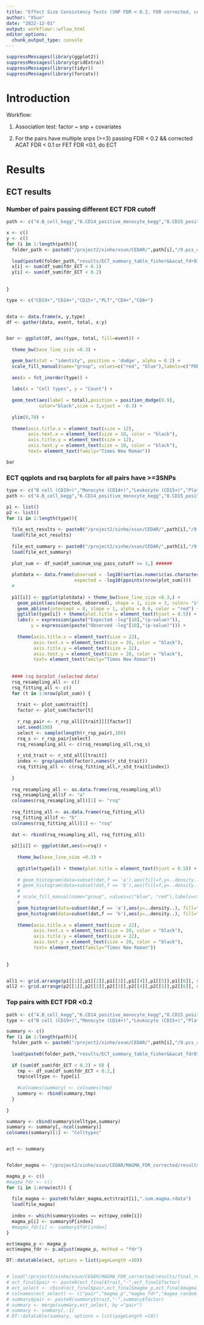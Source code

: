 ```yaml
---
title: "Effect Size Consistency Tests (SNP FDR < 0.2, FDR corrected, corrected ACAT FDR < 0.1 or FET FDR <0.1)"
author: "XSun"
date: "2022-12-01"
output: workflowr::wflow_html
editor_options:
  chunk_output_type: console
---
```


```r
suppressMessages(library(ggplot2))
suppressMessages(library(gridExtra))
suppressMessages(library(tidyr))
suppressMessages(library(forcats))
```

# Introduction

Workflow:

1. Association test: factor ~ snp + covariates 

2. For the pairs have multiple snps (>=3) passing FDR < 0.2 && corrected ACAT FDR < 0.1 or FET FDR <0.1, do ECT

# Results

## ECT results

### Number of pairs passing different ECT FDR cutoff 

```r

path <- c("4.B_cell_kegg","6.CD14_positive_monocyte_kegg","8.CD15_positive_leukocyte_kegg","16.platelet_kegg","10.T_cell_kegg","14.thymocyte_kegg")

x <- c()
y <- c()
for (i in 1:length(path)){
  folder_path <- paste0("/project2/xinhe/xsun/CEDAR/",path[i],"/9.pcs_40genes_rerun/2.ECT/")
  
  load(paste0(folder_path,"results/ECT_summary_table_fisher&&acat_fdr01.rdata"))
  x[i] <- sum(df_sum$fdr_ECT < 0.1)
  y[i] <- sum(df_sum$fdr_ECT < 0.2) 
  
  
}

type <- c("CD19+","CD14+","CD15+","PLT","CD4+","CD8+")


data <- data.frame(x, y,type)
df <- gather(data, event, total, x:y)


bar <- ggplot(df, aes(type, total, fill=event)) +
  
  theme_bw(base_line_size =0.3) +

  geom_bar(stat = "identity", position = 'dodge', alpha = 0.2) +
  scale_fill_manual(name="group", values=c("red", "blue"),labels=c("FDR < 0.1","FDR < 0.2")) +
  
  aes(x = fct_inorder(type)) + 
  
  labs(x = "Cell types", y = "Count") +
  
  geom_text(aes(label = total),position = position_dodge(0.9),
            color="black",size = 3,vjust = -0.3) +
  
  ylim(0,70) +
  
  theme(axis.title.x = element_text(size = 12),
        axis.text.x = element_text(size = 10, color = "black"),
        axis.title.y = element_text(size = 12),
        axis.text.y = element_text(size = 10, color = "black"),
        text= element_text(family="Times New Roman"))

bar

```


### ECT qqplots and rsq barplots for all pairs have >=3SNPs

```r


type <- c("B cell (CD19+)","Monocyte (CD14+)","Leukocyte (CD15+)","Platelet","T cell (CD4+)","T cell (CD8+)")
path <- c("4.B_cell_kegg","6.CD14_positive_monocyte_kegg","8.CD15_positive_leukocyte_kegg","16.platelet_kegg","10.T_cell_kegg","14.thymocyte_kegg")

p1 <- list()
p2 <- list()
for (i in 1:length(type)){ 
  
  file_ect_results <- paste0("/project2/xinhe/xsun/CEDAR/",path[i],"/9.pcs_40genes_rerun/2.ECT/results/ECT_results.rdata")
  load(file_ect_results)
  
  file_ect_summary <- paste0("/project2/xinhe/xsun/CEDAR/",path[i],"/9.pcs_40genes_rerun/2.ECT/results/ECT_summary_table_fisher&&acat_fdr01.rdata")
  load(file_ect_summary)
  
  plot_sum <- df_sum[df_sum$num_snp_pass_cutoff >= 3,] ######
  
  plotdata <- data.frame(observed = -log10(sort(as.numeric(as.character(plot_sum$pval_ECT)))),
                         expected = -log10(ppoints(nrow(plot_sum))))
  #  
  
  p1[[i]] <- ggplot(plotdata) + theme_bw(base_line_size =0.3,) +
    geom_point(aes(expected, observed), shape = 1, size = 3, color= "steelblue") +
    geom_abline(intercept = 0, slope = 1, alpha = 0.6, color = "red") +
    ggtitle(type[i]) + theme(plot.title = element_text(hjust = 0.5)) +
    labs(x = expression(paste("Expected -log"[10],"(p-value)")),
         y = expression(paste("Observed -log"[10],"(p-value)"))) +
    
    theme(axis.title.x = element_text(size = 22),
          axis.text.x = element_text(size = 20, color = "black"),
          axis.title.y = element_text(size = 22),
          axis.text.y = element_text(size = 20, color = "black"),
          text= element_text(family="Times New Roman")) 
  
  
  #### rsq barplot (selected data)
  rsq_resampling_all <- c()
  rsq_fitting_all <- c()
  for (t in 1:nrow(plot_sum)) {
    
    trait <- plot_sum$trait[t]
    factor <- plot_sum$factor[t]
    
    r_rsp_pair <- r_rsp_all[[trait]][[factor]]
    set.seed(100)
    select <- sample(length(r_rsp_pair),100)
    rsq_s <- r_rsp_pair[select]
    rsq_resampling_all <- c(rsq_resampling_all,rsq_s)
    
    r_std_trait <- r_std_all[[trait]]
    index <- grep(paste0(factor),names(r_std_trait))
    rsq_fitting_all <- c(rsq_fitting_all,r_std_trait[index])
    
  }
  
  rsq_resampling_all <- as.data.frame(rsq_resampling_all)
  rsq_resampling_all$f <- "a"
  colnames(rsq_resampling_all)[1] <- "rsq"
  
  rsq_fitting_all <- as.data.frame(rsq_fitting_all)
  rsq_fitting_all$f <- "b"
  colnames(rsq_fitting_all)[1] <- "rsq"
  
  dat <- rbind(rsq_resampling_all, rsq_fitting_all)
  
  p2[[i]] <- ggplot(dat,aes(x=rsq)) + 
    
    theme_bw(base_line_size =0.3) +
    
    ggtitle(type[i]) + theme(plot.title = element_text(hjust = 0.5)) +
    
    # geom_histogram(data=subset(dat,f == 'a'),aes(fill=f,y=..density..), alpha = 0.2, binwidth = 0.05) +
    # geom_histogram(data=subset(dat,f == 'b'),aes(fill=f,y=..density..), alpha = 0.2, binwidth = 0.05) +
    # 
    # scale_fill_manual(name="group", values=c("blue", "red"),labels=c("control","real data")) +
    # 
    geom_histogram(data=subset(dat,f == 'a'),aes(y=..density..), fill="blue",alpha = 0.2, binwidth = 0.05) +
    geom_histogram(data=subset(dat,f == 'b'),aes(y=..density..), fill="red",alpha = 0.2, binwidth = 0.05) +
    
    theme(axis.title.x = element_text(size = 22),
          axis.text.x = element_text(size = 20, color = "black"),
          axis.title.y = element_text(size = 22),
          axis.text.y = element_text(size = 20, color = "black"),
          text= element_text(family="Times New Roman"))
  
  
}


all1 <- grid.arrange(p1[[1]],p1[[2]],p1[[3]],p1[[4]],p1[[5]],p1[[6]], nrow = 2)
all2 <- grid.arrange(p2[[1]],p2[[2]],p2[[3]],p2[[4]],p2[[5]],p2[[6]], nrow = 2)
```


### Top pairs with ECT FDR <0.2

```r
path <- c("4.B_cell_kegg","6.CD14_positive_monocyte_kegg","8.CD15_positive_leukocyte_kegg","16.platelet_kegg","10.T_cell_kegg","14.thymocyte_kegg")
type <- c("B cell (CD19+)","Monocyte (CD14+)","Leukocyte (CD15+)","Platelet","T cell (CD4+)","T cell (CD8+)")

summary <- c()
for (i in 1:length(path)){
  folder_path <- paste0("/project2/xinhe/xsun/CEDAR/",path[i],"/9.pcs_40genes_rerun/2.ECT/")
  
  load(paste0(folder_path,"results/ECT_summary_table_fisher&&acat_fdr01.rdata"))
  
  if (sum(df_sum$fdr_ECT < 0.2) > 0) {
    tmp <- df_sum[df_sum$fdr_ECT < 0.2,]
    tmp$celltype <- type[i]
    
    #colnames(summary) <- colnames(tmp)
    summary <- rbind(summary,tmp)
  }
  
}

summary <- cbind(summary$celltype,summary)
summary <- summary[,-ncol(summary)]
colnames(summary)[1] <- "Celltypes"


ect <- summary


folder_magma <- "/project2/xinhe/xsun/CEDAR/MAGMA_FDR_corrected/results/genesetanalysis/"

magma_p <- c()
#magma_fdr <- c()
for (i in 1:nrow(ect)) {
  
  file_magma <- paste0(folder_magma,ect$trait[i],".sum.magma.rdata")
  load(file_magma)
  
  index <- which(summary$codes == ect$pwy_code[i])
  magma_p[i] <- summary$P[index]
  #magma_fdr[i] <- summary$fdr[index]
}

ect$magma_p <- magma_p
ect$magma_fdr <- p.adjust(magma_p, method = "fdr")

DT::datatable(ect, options = list(pageLength =10))


# load("/project2/xinhe/xsun/CEDAR/MAGMA_FDR_corrected/results/final_results_random_included.rdata")
# ect_final$pair <- paste0(ect_final$trait,"-",ect_final$factor)
# ect_select <- cbind(ect_final$pair,ect_final$magma_p,ect_final$magma_fdr,ect_final$magma_random_P,ect_final$mbe_reverse, ect_final$mbe_pval_reverse)
# colnames(ect_select) <- c("pair","magma_p","magma_fdr","magma_random_P","mbe_reverse","mbe_pval_reverse")
# summary$pair <- paste0(summary$trait,"-",summary$factor)
# summary <- merge(summary,ect_select, by ="pair")
# summary <- summary[,-1]
# DT::datatable(summary, options = list(pageLength =10))
```

<!-- ## MAGMA results -->

<!-- ```{r echo=FALSE, message=FALSE, warning=FALSE, paged.print=FALSE,fig.height=3, fig.width=6} -->

<!-- plotdata <- data.frame(observed = -log10(sort(as.numeric(as.character(summary$magma_p)))), -->
<!--                        expected = -log10(ppoints(nrow(summary)))) -->
<!-- #   -->

<!-- q1 <- ggplot(plotdata) + theme_bw(base_line_size =0.3) + -->
<!--   geom_point(aes(expected, observed), shape = 1, size = 1.5, color = "steelblue") + -->
<!--   geom_abline(intercept = 0, slope = 1, alpha = 0.6, color = "red") + -->
<!--   ggtitle("Real data") + theme(plot.title = element_text(hjust = 0.5)) + -->
<!--   labs(x = expression(paste("Expected -log"[10],"(p-value)")), -->
<!--        y = expression(paste("Observed -log"[10],"(p-value)"))) + -->

<!--   theme(axis.title.x = element_text(size = 10), -->
<!--         axis.text.x = element_text(size = 8, color = "black"), -->
<!--         axis.title.y = element_text(size = 10), -->
<!--         axis.text.y = element_text(size = 8, color = "black"), -->
<!--         text= element_text(family="Times New Roman"))  -->

<!-- plotdata <- data.frame(observed = -log10(sort(as.numeric(as.character(summary$magma_random_P)))), -->
<!--                        expected = -log10(ppoints(nrow(summary)))) -->
<!-- q2 <- ggplot(plotdata) + theme_bw(base_line_size =0.3) + -->
<!--   geom_point(aes(expected, observed), shape = 1, size = 1.5, color = "steelblue") + -->
<!--   geom_abline(intercept = 0, slope = 1, alpha = 0.6, color = "red") + -->
<!--   ggtitle("Random data") + theme(plot.title = element_text(hjust = 0.5)) + -->
<!--   labs(x = expression(paste("Expected -log"[10],"(p-value)")), -->
<!--        y = expression(paste("Observed -log"[10],"(p-value)"))) + -->

<!--   theme(axis.title.x = element_text(size = 10), -->
<!--         axis.text.x = element_text(size = 8, color = "black"), -->
<!--         axis.title.y = element_text(size = 10), -->
<!--         axis.text.y = element_text(size = 8, color = "black"), -->
<!--         text= element_text(family="Times New Roman"))  -->

<!-- all <- grid.arrange(q1,q2, nrow = 1) -->

<!-- ``` -->

